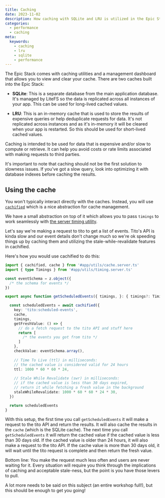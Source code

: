 ```yaml
---
title: Caching
date: 2023-11-02
description: How caching with SQLite and LRU is utilized in the Epic Stack to optimize performance.
categories:
  - performance
  - caching
meta:
  keywords:
    - caching
    - lru
    - sqlite
    - performance
---
```

The Epic Stack comes with caching utilities and a management dashboard that allows you to view and clear your cache. There are two caches built into the Epic Stack:

- **SQLite**: This is a separate database from the main application database. It's managed by LiteFS so the data is replicated across all instances of your app. This can be used for long-lived cached values.

- **LRU**: This is an in-memory cache that is used to store the results of expensive queries or help deduplicate requests for data. It's not replicated across instances and as it's in-memory it will be cleared when your app is restarted. So this should be used for short-lived cached values.

Caching is intended to be used for data that is expensive and/or slow to compute or retrieve. It can help you avoid costs or rate limits associated with making requests to third parties. 

It's important to note that caching should not be the first solution to slowness issues. If you've got a slow query, look into optimizing it with database indexes before caching the results.

## Using the cache

You won't typically interact directly with the caches. Instead, you will use [`cachified`](https://npm.im/cachified) which is a nice abstraction for cache management. 

We have a small abstraction on top of it which allows you to pass `timings` to work seamlessly with [the server timing utility](./server-timing.md).

Let's say we're making a request to tito to get a list of events. Tito's API is kinda slow and our event details don't change much so we're ok speeding things up by caching them and utilizing the stale-while-revalidate features in cachified. 

Here's how you would use cachified to do this:

```ts
import { cachified, cache } from '#app/utils/cache.server.ts'
import { type Timings } from '#app/utils/timing.server.ts'

const eventSchema = z.object({
  /* the schema for events */ 
})

export async function getScheduledEvents({ timings, }: { timings?: Timings } = {}) {

  const scheduledEvents = await cachified({
    key: 'tito:scheduled-events', 
    cache, 
    timings,
    getFreshValue: () => {
      // do a fetch request to the tito API and stuff here
      return [
        /* the events you got from tito */  
      ]
    },
    checkValue: eventSchema.array(),
    
    // Time To Live (ttl) in milliseconds: 
    // the cached value is considered valid for 24 hours
    ttl: 1000 * 60 * 60 * 24,
    
    // Stale While Revalidate (swr) in milliseconds:
    // if the cached value is less than 30 days expired, 
    // return it while fetching a fresh value in the background
    staleWhileRevalidate: 1000 * 60 * 60 * 24 * 30,
  })

  return scheduledEvents
}
```

With this setup, the first time you call `getScheduledEvents` it will make a
request to the tito API and return the results. It will also cache the results
in the `cache` (which is the SQLite cache). The next time you call
`getScheduledEvents` it will return the cached value if the cached value is less
than 30 days old. If the cached value is older than 24 hours, it will also make
a request to the tito API. If the cache value is more than 30 days old, it will
wait until the tito request is complete and then return the fresh value.

Bottom line: You make the request much less often and users are never waiting
for it. Every situation will require you think through the implications of
caching and acceptable stale-ness, but the point is you have those levers to
pull.

A lot more needs to be said on this subject (an entire workshop full!), but this
should be enough to get you going!
